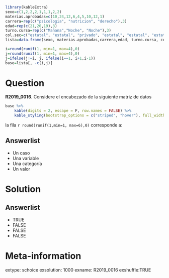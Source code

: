 ```r
library(kableExtra)
sexo=c(1,2,2,2,1,1,1,2,2)
materias.aprobadas=c(10,24,12,6,4,5,10,12,1)
carrera=rep(c("psicologia", "nutricion", "derecho"),3)
edad=rep(c(21,20,19),3)
turno.cursa=rep(c("Mañana","Noche", "Noche"),3)
col.sec=c("estatal", "estatal", "privado", "estatal", "estatal", "estatal", "privado", "estatal", "privado")
lista=data.frame(sexo, materias.aprobadas,carrera,edad, turno.cursa, col.sec)

i=round(runif(1, min=1, max=4),0)
j=round(runif(1, min=1, max=4),0)
j=ifelse(j!=i, j, ifelse(i==1, i+1,i-1))
base=lista[, -c(i,j)]

```


Question
========

**R2019_0016**. Considere el encabezado de la siguiente matriz de datos


```r
base %>%  
    kable(digits = 2, escape = F, row.names = FALSE) %>%
    kable_styling(bootstrap_options = c("striped", "hover"), full_width = T) 
```


la fila `r round(runif(1,min=1, max=6),0)` corresponde a:



Answerlist
----------

* Un caso
* Una variable
* Una categoría
* Un valor


Solution
========

Answerlist
----------
* TRUE
* FALSE
* FALSE
* FALSE

Meta-information
============
extype: schoice
exsolution: 1000
exname: R2019_0016
exshuffle:TRUE
